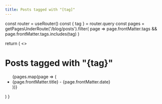 ```yaml
---
title: Posts tagged with "[tag]"
---
```



  const router = useRouter()
  const { tag } = router.query
  const pages = getPagesUnderRoute('/blog/posts').filter(
    page => page.frontMatter.tags && page.frontMatter.tags.includes(tag)
  )

return (
<>
<h1>Posts tagged with "{tag}"</h1>
<ul>
{pages.map(page => (
<li key={page.route}>
<Link href={page.route}>
{page.frontMatter.title}
</Link>
<span> - {page.frontMatter.date}</span>
</li>
))}
</ul>
</>
)
}

<TagPage />
